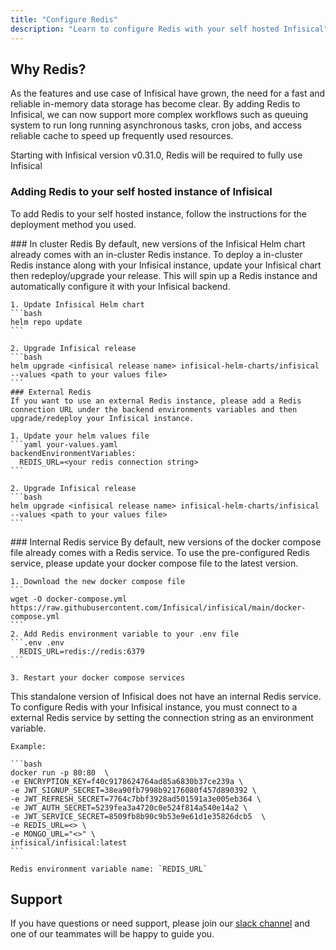 ```yaml
---
title: "Configure Redis"
description: "Learn to configure Redis with your self hosted Infisical"
---
```


## Why Redis?
As the features and use case of Infisical have grown, the need for a fast and reliable in-memory data storage has become clear. 
By adding Redis to Infisical, we can now support more complex workflows such as queuing system to run long running asynchronous tasks, cron jobs, and access reliable cache to speed up frequently used resources. 

<Info>
  Starting with Infisical version v0.31.0, Redis will be required to fully use Infisical
</Info>

### Adding Redis to your self hosted instance of Infisical
To add Redis to your self hosted instance, follow the instructions for the deployment method you used.

<Tabs>
  <Tab title="Kubernetes Helm chart">
    ### In cluster Redis
    By default, new versions of the Infisical Helm chart already comes with an in-cluster Redis instance. To deploy a in-cluster Redis instance along with your Infisical instance, update your Infisical chart then redeploy/upgrade your release. 
    This will spin up a Redis instance and automatically configure it with your Infisical backend. 

    1. Update Infisical Helm chart 
    ```bash
    helm repo update
    ```

    2. Upgrade Infisical release
    ```bash
    helm upgrade <infisical release name> infisical-helm-charts/infisical  --values <path to your values file>
    ```
    ### External Redis 
    If you want to use an external Redis instance, please add a Redis connection URL under the backend environments variables and then upgrade/redeploy your Infisical instance.

    1. Update your helm values file 
    ```yaml your-values.yaml
    backendEnvironmentVariables:
      REDIS_URL=<your redis connection string>
    ```

    2. Upgrade Infisical release
    ```bash
    helm upgrade <infisical release name> infisical-helm-charts/infisical  --values <path to your values file>
    ``` 
  </Tab>
  <Tab title="Docker compose">
    ### Internal Redis service
    By default, new versions of the docker compose file already comes with a Redis service. To use the pre-configured Redis service, please update your docker compose file to the latest version.

    1. Download the new docker compose file
    ```
    wget -O docker-compose.yml https://raw.githubusercontent.com/Infisical/infisical/main/docker-compose.yml
    ```
    2. Add Redis environment variable to your .env file
    ```.env .env
      REDIS_URL=redis://redis:6379
    ```

    3. Restart your docker compose services 
  </Tab>
  <Tab title="Standalone Docker image">
    This standalone version of Infisical does not have an internal Redis service. To configure Redis with your Infisical instance, you must connect to a external Redis service by setting the connection string as an environment variable.

    Example: 

    ```bash 
    docker run -p 80:80  \
    -e ENCRYPTION_KEY=f40c9178624764ad85a6830b37ce239a \
    -e JWT_SIGNUP_SECRET=38ea90fb7998b92176080f457d890392 \
    -e JWT_REFRESH_SECRET=7764c7bbf3928ad501591a3e005eb364 \
    -e JWT_AUTH_SECRET=5239fea3a4720c0e524f814a540e14a2 \
    -e JWT_SERVICE_SECRET=8509fb8b90c9b53e9e61d1e35826dcb5  \
    -e REDIS_URL=<> \
    -e MONGO_URL="<>" \
    infisical/infisical:latest
    ```

    Redis environment variable name: `REDIS_URL`
  </Tab>
</Tabs>

## Support 
If you have questions or need support, please join our [slack channel](https://infisical-users.slack.com) and one of our teammates will be happy to guide you.